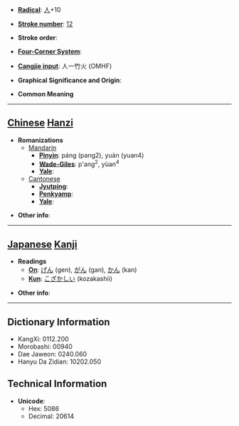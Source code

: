 * '''[[Wiktionary:Chinese radical index| Radical]]''': [[Wiktionary:Chinese radical index 人|人]]+10

* '''[[Wiktionary:Chinese total strokes index|Stroke number]]''': [[Wiktionary:Chinese total strokes index 12|12]]

* '''Stroke order''': 

* '''[[Wiktionary:Chinese four corner index|Four-Corner System]]''': 

* '''[[Wiktionary:Chinese Cangjie index|Cangjie input]]''': 人一竹火 (OMHF)

* '''Graphical Significance and Origin''': 

* '''Common Meaning'''

----

== [[Chinese]] [[Hanzi]] ==

* '''Romanizations'''
** [[Mandarin]]
*** '''[[Pinyin]]''': páng (pang2), yuàn (yuan4)
*** '''[[Wade-Giles]]''': p'ang<sup>2</sup>, yüan<sup>4</sup>
*** '''[[Yale]]''': 
**[[Cantonese]]
***'''[[Jyutping]]''':
***'''[[Penkyamp]]''': 
***'''[[Yale]]''': 

* '''Other info''': 

----

== [[Japanese]] [[Kanji]] ==

* '''Readings'''
** '''[[On]]''': [[げん]] (gen), [[がん]] (gan), [[かん]] (kan)
** '''[[Kun]]''': [[こざかしい]] (kozakashii)

* '''Other info''':  

----

== Dictionary Information ==

* KangXi: 0112.200
* Morobashi: 00940
* Dae Jaweon: 0240.060
* Hanyu Da Zidian: 10202.050

== Technical Information ==

* '''Unicode''':
** Hex: 5086
** Decimal: 20614